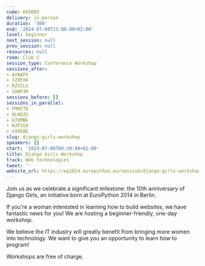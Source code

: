 ```yaml
---
code: HXXKM3
delivery: in-person
duration: '360'
end: '2024-07-08T11:00:00+02:00'
level: beginner
next_session: null
prev_session: null
resources: null
room: Club C
session_type: Conference Workshop
sessions_after:
- AVNAPX
- JZ9FXH
- RZCCLV
- SAWP3R
sessions_before: []
sessions_in_parallel:
- FMHCT8
- QLNGZU
- U7UMBE
- WJPJG9
- X99G8E
slug: django-girls-workshop
speakers: []
start: '2024-07-08T09:30:00+02:00'
title: Django Girls Workshop
track: Web technologies
tweet: ''
website_url: https://ep2024.europython.eu/session/django-girls-workshop
---
```


Join us as we celebrate a significant milestone: the 10th anniversary of Django Girls, an initiative born at EuroPython 2014 in Berlin.

If you're a woman interested in learning how to build websites, we have fantastic news for you! We are hosting a beginner-friendly, one-day workshop.

We believe the IT industry will greatly benefit from bringing more women into technology. We want to give you an opportunity to learn how to program!

Workshops are free of charge.
